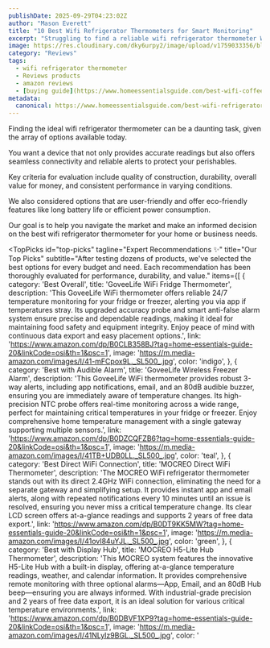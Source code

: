 ```yaml
---
publishDate: 2025-09-29T04:23:02Z
author: "Mason Everett"
title: "10 Best Wifi Refrigerator Thermometers for Smart Monitoring"
excerpt: "Struggling to find a reliable wifi refrigerator thermometer We tested top models to help you protect your food and save energy with smart temperature alerts."
image: https://res.cloudinary.com/dky6urpy2/image/upload/v1759033356/blog_image_1759033356_p6plwh.webp
category: "Reviews"
tags:
  - wifi refrigerator thermometer
  - Reviews products
  - amazon reviews
  - [buying guide](https://www.homeessentialsguide.com/best-wifi-coffee-maker)
metadata:
  canonical: https://www.homeessentialsguide.com/best-wifi-refrigerator-thermometer
---
```



<p>Finding the ideal wifi refrigerator thermometer can be a daunting task, given the array of options available today.</p>
<p>You want a device that not only provides accurate readings but also offers seamless connectivity and reliable alerts to protect your perishables.</p>
<p>Key criteria for evaluation include quality of construction, durability, overall value for money, and consistent performance in varying conditions.</p>
<p>We also considered options that are user-friendly and offer eco-friendly features like long battery life or efficient power consumption.</p>
<p>Our goal is to help you navigate the market and make an informed decision on the best wifi refrigerator thermometer for your home or business needs.</p>

<TopPicks
  id="top-picks"
  tagline="Expert Recommendations ✨"
  title="Our Top Picks"
  subtitle="After testing dozens of products, we've selected the best options for every budget and need. Each recommendation has been thoroughly evaluated for performance, durability, and value."
  items={[
    {
      category: 'Best Overall',
      title: 'GoveeLife WiFi Fridge Thermometer',
      description: 'This GoveeLife WiFi thermometer offers reliable 24/7 temperature monitoring for your fridge or freezer, alerting you via app if temperatures stray. Its upgraded accuracy probe and smart anti-false alarm system ensure precise and dependable readings, making it ideal for maintaining food safety and equipment integrity. Enjoy peace of mind with continuous data export and easy placement options.',
      link: 'https://www.amazon.com/dp/B0CLB358BJ?tag=home-essentials-guide-20&linkCode=osi&th=1&psc=1',
      image: 'https://m.media-amazon.com/images/I/41-mFCpox9L._SL500_.jpg',
      color: 'indigo',
    },
    {
      category: 'Best with Audible Alarm',
      title: 'GoveeLife Wireless Freezer Alarm',
      description: 'This GoveeLife WiFi thermometer provides robust 3-way alerts, including app notifications, email, and an 80dB audible buzzer, ensuring you are immediately aware of temperature changes. Its high-precision NTC probe offers real-time monitoring across a wide range, perfect for maintaining critical temperatures in your fridge or freezer. Enjoy comprehensive home temperature management with a single gateway supporting multiple sensors.',
      link: 'https://www.amazon.com/dp/B0DZCQFZB6?tag=home-essentials-guide-20&linkCode=osi&th=1&psc=1',
      image: 'https://m.media-amazon.com/images/I/41TB+UDB0LL._SL500_.jpg',
      color: 'teal',
    },
    {
      category: 'Best Direct WiFi Connection',
      title: 'MOCREO Direct WiFi Thermometer',
      description: 'The MOCREO WiFi refrigerator thermometer stands out with its direct 2.4GHz WiFi connection, eliminating the need for a separate gateway and simplifying setup. It provides instant app and email alerts, along with repeated notifications every 10 minutes until an issue is resolved, ensuring you never miss a critical temperature change. Its clear LCD screen offers at-a-glance readings and supports 2 years of free data export.',
      link: 'https://www.amazon.com/dp/B0DT9KK5MW?tag=home-essentials-guide-20&linkCode=osi&th=1&psc=1',
      image: 'https://m.media-amazon.com/images/I/41ovI84uYJL._SL500_.jpg',
      color: 'green',
    },
    {
      category: 'Best with Display Hub',
      title: 'MOCREO H5-Lite Hub Thermometer',
      description: 'This MOCREO system features the innovative H5-Lite Hub with a built-in display, offering at-a-glance temperature readings, weather, and calendar information. It provides comprehensive remote monitoring with three optional alarms—App, Email, and an 80dB Hub beep—ensuring you are always informed. With industrial-grade precision and 2 years of free data export, it is an ideal solution for various critical temperature environments.',
      link: 'https://www.amazon.com/dp/B0DBVF1XP9?tag=home-essentials-guide-20&linkCode=osi&th=1&psc=1',
      image: 'https://m.media-amazon.com/images/I/41NLyIz9BGL._SL500_.jpg',
      color: '